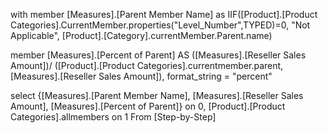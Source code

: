 with 
member 
[Measures].[Parent Member Name] as
IIF([Product].[Product Categories].CurrentMember.properties("Level_Number",TYPED)=0,
"Not Applicable",
[Product].[Category].currentMember.Parent.name)

member 
[Measures].[Percent of Parent] AS
([Measures].[Reseller Sales Amount])/
([Product].[Product Categories].currentmember.parent,[Measures].[Reseller Sales Amount]),
format_string = "percent"



select 
{[Measures].[Parent Member Name],
 [Measures].[Reseller Sales Amount],
 [Measures].[Percent of Parent]} on 0,
[Product].[Product Categories].allmembers on 1 
From [Step-by-Step]